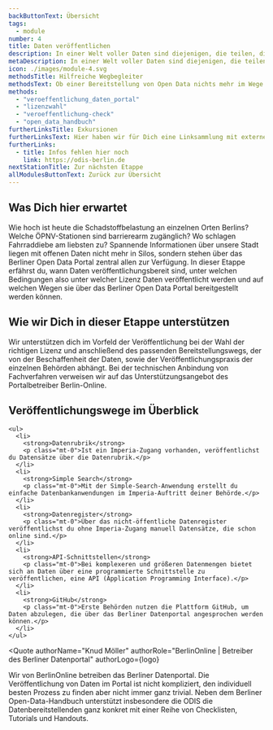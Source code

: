 ```yaml
---
backButtonText: Übersicht
tags:
  - module
number: 4
title: Daten veröffentlichen
description: In einer Welt voller Daten sind diejenigen, die teilen, die wahren Wegbereiter:innen.
metaDescription: In einer Welt voller Daten sind diejenigen, die teilen, die wahren Wegbereiter:innen.
icon: ./images/module-4.svg
methodsTitle: Hilfreiche Wegbegleiter
methodsText: Ob einer Bereitstellung von Open Data nichts mehr im Wege steht, kannst du mithilfe des Veröffentlichungs-Checks prüfen. Im Vorfeld kannst du dir auch die Wahl der Lizenz mit unserem Handout leicht machen. Für die Bereitstellung geben wir dir ein praktisches Videotutorial in die Hand und zeigen die Vorteile von APIs auf.
methods:
  - "veroeffentlichung_daten_portal"
  - "lizenzwahl"
  - "veroeffentlichung-check"
  - "open_data_handbuch"
furtherLinksTitle: Exkursionen
furtherLinksText: Hier haben wir für Dich eine Linksammlung mit externen Ressourcen zusammengetragen. Falls Du noch tiefer ins Thema einsteigen willst – wünschen wir viel Spaß beim Stöbern!
furtherLinks:
  - title: Infos fehlen hier noch
    link: https://odis-berlin.de
nextStationTitle: Zur nächsten Etappe
allModulesButtonText: Zurück zur Übersicht
---
```


## Was Dich hier erwartet

Wie hoch ist heute die Schadstoffbelastung an einzelnen Orten Berlins? Welche ÖPNV-Stationen sind barrierearm zugänglich? Wo schlagen Fahrraddiebe am liebsten zu? Spannende Informationen über unsere Stadt liegen mit offenen Daten nicht mehr in Silos, sondern stehen über das Berliner Open Data Portal zentral allen zur Verfügung. In dieser Etappe erfährst du, wann Daten veröffentlichungsbereit sind, unter welchen Bedingungen also unter welcher Lizenz Daten veröffentlicht werden und auf welchen Wegen sie über das Berliner Open Data Portal bereitgestellt werden können.

## Wie wir Dich in dieser Etappe unterstützen

Wir unterstützen dich im Vorfeld der Veröffentlichung bei der Wahl der richtigen Lizenz und anschließend des passenden Bereitstellungswegs, der von der Beschaffenheit der Daten, sowie der Veröffentlichungspraxis der einzelnen Behörden abhängt. Bei der technischen Anbindung von Fachverfahren verweisen wir auf das Unterstützungsangebot des Portalbetreiber Berlin-Online.

<TextContentSection class="bg-bg-alt px-4 sm:px-6">
    <h2>Veröffentlichungswege im Überblick</h2>

    <ul>
      <li>
        <strong>Datenrubrik</strong>
        <p class="mt-0">Ist ein Imperia-Zugang vorhanden, veröffentlichst du Datensätze über die Datenrubrik.</p>
      </li>
      <li>
        <strong>Simple Search</strong>
        <p class="mt-0">Mit der Simple-Search-Anwendung erstellt du einfache Datenbankanwendungen im Imperia-Auftritt deiner Behörde.</p>
      </li>
      <li>
        <strong>Datenregister</strong>
        <p class="mt-0">Über das nicht-öffentliche Datenregister veröffentlichst du ohne Imperia-Zugang manuell Datensätze, die schon online sind.</p>
      </li>
      <li>
        <strong>API-Schnittstellen</strong>
        <p class="mt-0">Bei komplexeren und größeren Datenmengen bietet sich an Daten über eine programmierte Schnittstelle zu veröffentlichen, eine API (Application Programming Interface).</p>
      </li>
      <li>
        <strong>GitHub</strong>
        <p class="mt-0">Erste Behörden nutzen die Plattform GitHub, um Daten abzulegen, die über das Berliner Datenportal angesprochen werden können.</p>
      </li>
    </ul>

</TextContentSection>


<Quote
  authorName="Knud Möller"
  authorRole="BerlinOnline | Betreiber des Berliner Datenportal"
  authorLogo={logo}
>
  Wir von BerlinOnline betreiben das Berliner Datenportal. Die Veröffentlichung
  von Daten im Portal ist nicht kompliziert, den individuell besten Prozess zu
  finden aber nicht immer ganz trivial. Neben dem Berliner Open-Data-Handbuch
  unterstützt insbesondere die ODIS die Datenbereitstellenden ganz konkret mit
  einer Reihe von Checklisten, Tutorials und Handouts.
</Quote>
